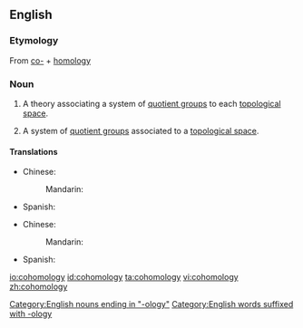 ==English==
{{wikipedia}}
===Etymology===
From [[co-]] + [[homology]]
===Noun===
{{en-noun|cohomologies}}

# {{context|mathematics|lang=en}} A theory associating a system of [[quotient group]]s to each [[topological space]].
# {{context|mathematics|lang=en}} A system of [[quotient group]]s associated to a [[topological space]].
[[Category:English nouns ending in "-ology"]]
[[Category:English words suffixed with -ology]]

====Translations====
{{trans-top|theory}}
* Chinese:
*: Mandarin: {{t|cmn|上同调|tr=shàngtóngdiào|sc=Hani}}
*Spanish: {{t-|es|cohomología|f}}
{{trans-mid}}
{{trans-bottom}}
{{trans-top|system}}
* Chinese:
*: Mandarin: {{t|cmn|上同调|tr=shàngtóngdiào|sc=Hani}}
*Spanish: {{t-|es|cohomología|f}}
{{trans-mid}}
{{trans-bottom}}

[[io:cohomology]]
[[id:cohomology]]
[[ta:cohomology]]
[[vi:cohomology]]
[[zh:cohomology]]